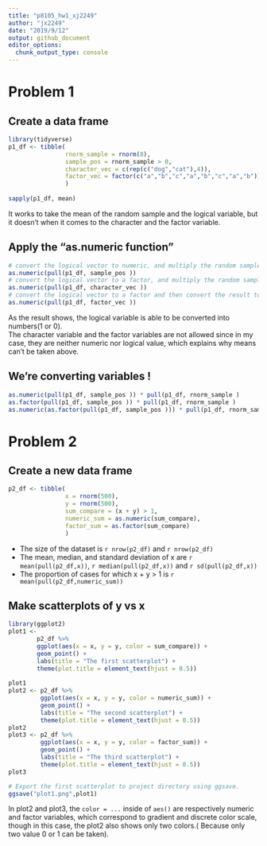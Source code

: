 ```yaml
---
title: "p8105_hw1_xj2249"  
author: "jx2249"  
date: "2019/9/12"
output: github_document
editor_options: 
  chunk_output_type: console
---
```


# Problem 1 
## Create a data frame
```r
library(tidyverse)
p1_df <- tibble(
                rnorm_sample = rnorm(8), 
                sample_pos = rnorm_sample > 0,
                character_vec = c(rep(c("dog","cat"),4)), 
                factor_vec = factor(c("a","b","c","a","b","c","a","b"))
                )
               
sapply(p1_df, mean)

```
It works to take the mean of the random sample and the logical variable, but it doesn't when it comes to the character and the factor variable.

## Apply the "as.numeric function"
```r
# convert the logical vector to numeric, and multiply the random sample by the result
as.numeric(pull(p1_df, sample_pos ))
# convert the logical vector to a factor, and multiply the random sample by the result
as.numeric(pull(p1_df, character_vec ))
# convert the logical vector to a factor and then convert the result to numeric, and multiply the random sample by the result
as.numeric(pull(p1_df, factor_vec ))
```
As the result shows, the logical variable is able to be converted into numbers(1 or 0).  
The character variable and the factor variables are not allowed since in my case, they are neither numeric nor logical value, which explains why means can't be taken above.

## We're converting variables ! 
```r
as.numeric(pull(p1_df, sample_pos )) * pull(p1_df, rnorm_sample )
as.factor(pull(p1_df, sample_pos )) * pull(p1_df, rnorm_sample )
as.numeric(as.factor(pull(p1_df, sample_pos ))) * pull(p1_df, rnorm_sample )
```

# Problem 2
## Create a new data frame
```r
p2_df <- tibble(
                x = rnorm(500), 
                y = rnorm(500),
                sum_compare = (x + y) > 1, 
                numeric_sum = as.numeric(sum_compare),
                factor_sum = as.factor(sum_compare)
                )
```

* The size of the dataset is `r nrow(p2_df)` and `r nrow(p2_df)`
* The mean, median, and standard deviation of x are
`r mean(pull(p2_df,x)) `, `r median(pull(p2_df,x)) ` and `r sd(pull(p2_df,x))`
* The proportion of cases for which x + y > 1 is `r mean(pull(p2_df,numeric_sum))`

## Make scatterplots of y vs x
```r
library(ggplot2)
plot1 <- 
        p2_df %>% 
        ggplot(aes(x = x, y = y, color = sum_compare)) + 
        geom_point() + 
        labs(title = "The first scatterplot") + 
        theme(plot.title = element_text(hjust = 0.5))
        
plot1 
plot2 <- p2_df %>% 
         ggplot(aes(x = x, y = y, color = numeric_sum)) + 
         geom_point() + 
         labs(title = "The second scatterplot") + 
         theme(plot.title = element_text(hjust = 0.5))
plot2 
plot3 <- p2_df %>% 
         ggplot(aes(x = x, y = y, color = factor_sum)) + 
         geom_point() + 
         labs(title = "The third scatterplot") +
         theme(plot.title = element_text(hjust = 0.5))
plot3 

# Export the first scatterplot to project directory using ggsave.
ggsave("plot1.png",plot1)

```
 
In plot2 and plot3, the `color = ...` inside of  `aes()` are respectively numeric and factor variables, which correspond to gradient and discrete color scale, though in this case, the plot2 also shows only two colors.( Because only two value 0 or 1 can be taken).



